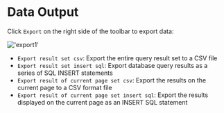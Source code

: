 # Data Output

Click `Export` on the right side of the toolbar to export data:

!['export1'](/image/connection-manage/export1.png)

- `Export result set csv`: Export the entire query result set to a CSV file
- `Export result set insert sql`: Export database query results as a series of SQL INSERT statements
- `Export result of current page set csv`: Export the results on the current page to a CSV format file
- `Export result of current page set insert sql`: Export the results displayed on the current page as an INSERT SQL statement